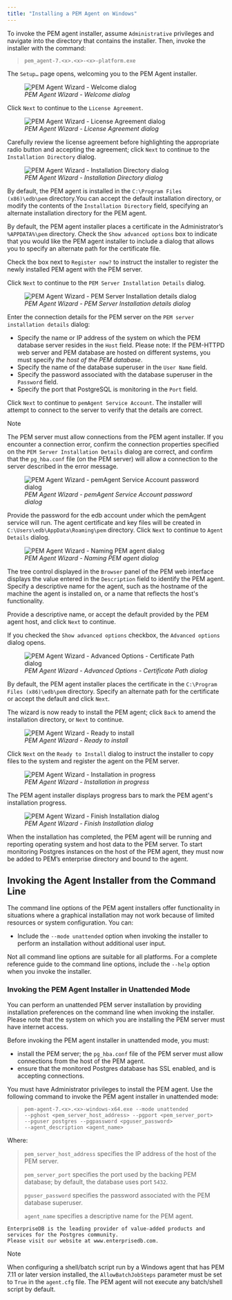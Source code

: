 ```yaml
---
title: "Installing a PEM Agent on Windows"
---
```


<div id="installing_pem_agent_on_windows" class="registered_link"></div>




To invoke the PEM agent installer, assume `Administrative` privileges and navigate into the directory that contains the installer. Then, invoke the installer with the command:

> `pem_agent-7.<x>.<x>-<x>-platform.exe`

The `Setup…` page opens, welcoming you to the PEM Agent installer.

<figure><img src="../images/pem_agent_welcome_dialog.png" class="align-center" alt="PEM Agent Wizard - Welcome dialog" /><figcaption aria-hidden="true"><em>PEM Agent Wizard - Welcome dialog</em></figcaption></figure>

Click `Next` to continue to the `License Agreement`.

<figure><img src="../images/pem_agent_windows_license_agreement.png" class="align-center" alt="PEM Agent Wizard - License Agreement dialog" /><figcaption aria-hidden="true"><em>PEM Agent Wizard - License Agreement dialog</em></figcaption></figure>

Carefully review the license agreement before highlighting the appropriate radio button and accepting the agreement; click `Next` to continue to the `Installation Directory` dialog.

<figure><img src="../images/pem_agent_windows_installation_directory.png" class="align-center" alt="PEM Agent Wizard - Installation Directory dialog" /><figcaption aria-hidden="true"><em>PEM Agent Wizard - Installation Directory dialog</em></figcaption></figure>

By default, the PEM agent is installed in the `C:\Program Files (x86)\edb\pem` directory.You can accept the default installation directory, or modify the contents of the `Installation Directory` field, specifying an alternate installation directory for the PEM agent.

By default, the PEM agent installer places a certificate in the Administrator’s `%APPDATA%\pem` directory. Check the `Show advanced options` box to indicate that you would like the PEM agent installer to include a dialog that allows you to specify an alternate path for the certificate file.

Check the box next to `Register now?` to instruct the installer to register the newly installed PEM agent with the PEM server.

Click `Next` to continue to the `PEM Server Installation Details` dialog.

<figure><img src="../images/pem_agent_pem_server_windows_installation_details.png" class="align-center" alt="PEM Agent Wizard - PEM Server Installation details dialog" /><figcaption aria-hidden="true"><em>PEM Agent Wizard - PEM Server Installation details dialog</em></figcaption></figure>

Enter the connection details for the PEM server on the `PEM server installation details` dialog:

-   Specify the name or IP address of the system on which the PEM database server resides in the `Host` field. Please note: If the PEM-HTTPD web server and PEM database are hosted on different systems, you must specify *the host of the PEM database*.
-   Specify the name of the database superuser in the `User Name` field.
-   Specify the password associated with the database superuser in the `Password` field.
-   Specify the port that PostgreSQL is monitoring in the `Port` field.

Click `Next` to continue to `pemAgent Service Account`. The installer will attempt to connect to the server to verify that the details are correct.

<div class="note">

<div class="title">

Note

</div>

The PEM server must allow connections from the PEM agent installer. If you encounter a connection error, confirm the connection properties specified on the `PEM Server Installation Details` dialog are correct, and confirm that the `pg_hba.conf` file (on the PEM server) will allow a connection to the server described in the error message.

</div>

<figure><img src="../images/pem_agent_service_account_windows_password.png" class="align-center" alt="PEM Agent Wizard - pemAgent Service Account password dialog" /><figcaption aria-hidden="true"><em>PEM Agent Wizard - pemAgent Service Account password dialog</em></figcaption></figure>

Provide the password for the edb account under which the pemAgent service will run. The agent certificate and key files will be created in `C:\Users\edb\AppData\Roaming\pem` directory. Click `Next` to continue to `Agent Details` dialog.

<figure><img src="../images/pem_agent_windows_agent_details.png" class="align-center" alt="PEM Agent Wizard - Naming PEM agent dialog" /><figcaption aria-hidden="true"><em>PEM Agent Wizard - Naming PEM agent dialog</em></figcaption></figure>

The tree control displayed in the `Browser` panel of the PEM web interface displays the value entered in the `Description` field to identify the PEM agent. Specify a descriptive name for the agent, such as the hostname of the machine the agent is installed on, or a name that reflects the host's functionality.

Provide a descriptive name, or accept the default provided by the PEM agent host, and click `Next` to continue.

If you checked the `Show advanced options` checkbox, the `Advanced options` dialog opens.

<figure><img src="../images/pem_agent_windows_advanced_options_certificate_path.png" class="align-center" alt="PEM Agent Wizard - Advanced Options - Certificate Path dialog" /><figcaption aria-hidden="true"><em>PEM Agent Wizard - Advanced Options - Certificate Path dialog</em></figcaption></figure>

By default, the PEM agent installer places the certificate in the `C:\Program Files (x86)\edb\pem` directory. Specify an alternate path for the certificate or accept the default and click `Next`.

The wizard is now ready to install the PEM agent; click `Back` to amend the installation directory, or `Next` to continue.

<figure><img src="../images/pem_agent_windows_installation_ready_to_begin.png" class="align-center" alt="PEM Agent Wizard - Ready to install" /><figcaption aria-hidden="true"><em>PEM Agent Wizard - Ready to install</em></figcaption></figure>

Click `Next` on the `Ready to Install` dialog to instruct the installer to copy files to the system and register the agent on the PEM server.

<figure><img src="../images/pem_agent_windows_installation_in_progress.png" class="align-center" alt="PEM Agent Wizard - Installation in progress" /><figcaption aria-hidden="true"><em>PEM Agent Wizard - Installation in progress</em></figcaption></figure>

The PEM agent installer displays progress bars to mark the PEM agent's installation progress.

<figure><img src="../images/pem_agent_windows_installation_complete.png" class="align-center" alt="PEM Agent Wizard - Finish Installation dialog" /><figcaption aria-hidden="true"><em>PEM Agent Wizard - Finish Installation dialog</em></figcaption></figure>

When the installation has completed, the PEM agent will be running and reporting operating system and host data to the PEM server. To start monitoring Postgres instances on the host of the PEM agent, they must now be added to PEM’s enterprise directory and bound to the agent.

## Invoking the Agent Installer from the Command Line



The command line options of the PEM agent installers offer functionality in situations where a graphical installation may not work because of limited resources or system configuration. You can:

-   Include the `--mode unattended` option when invoking the installer to perform an installation without additional user input.

Not all command line options are suitable for all platforms. For a complete reference guide to the command line options, include the `--help` option when you invoke the installer.

### Invoking the PEM Agent Installer in Unattended Mode



You can perform an unattended PEM server installation by providing installation preferences on the command line when invoking the installer. Please note that the system on which you are installing the PEM server must have internet access.

Before invoking the PEM agent installer in unattended mode, you must:

-   install the PEM server; the `pg_hba.conf` file of the PEM server must allow connections from the host of the PEM agent.
-   ensure that the monitored Postgres database has SSL enabled, and is accepting connections.

You must have Administrator privileges to install the PEM agent. Use the following command to invoke the PEM agent installer in unattended mode:

> `pem-agent-7.<x>.<x>-windows-x64.exe --mode unattended`  
> `--pghost <pem_server_host_address> --pgport <pem_server_port>`  
> `--pguser postgres --pgpassword <pguser_password>`  
> `--agent_description <agent_name>`

Where:

> `pem_server_host_address` specifies the IP address of the host of the PEM server.
>
> `pem_server_port` specifies the port used by the backing PEM database; by default, the database uses port `5432`.
>
> `pguser_password` specifies the password associated with the PEM database superuser.
>
> `agent_name` specifies a descriptive name for the PEM agent.

    EnterpriseDB is the leading provider of value-added products and services for the Postgres community.
    Please visit our website at www.enterprisedb.com.

<div class="note">

<div class="title">

Note

</div>

When configuring a shell/batch script run by a Windows agent that has PEM 7.11 or later version installed, the `AllowBatchJobSteps` parameter must be set to `True` in the `agent.cfg` file. The PEM agent will not execute any batch/shell script by default.

</div>

